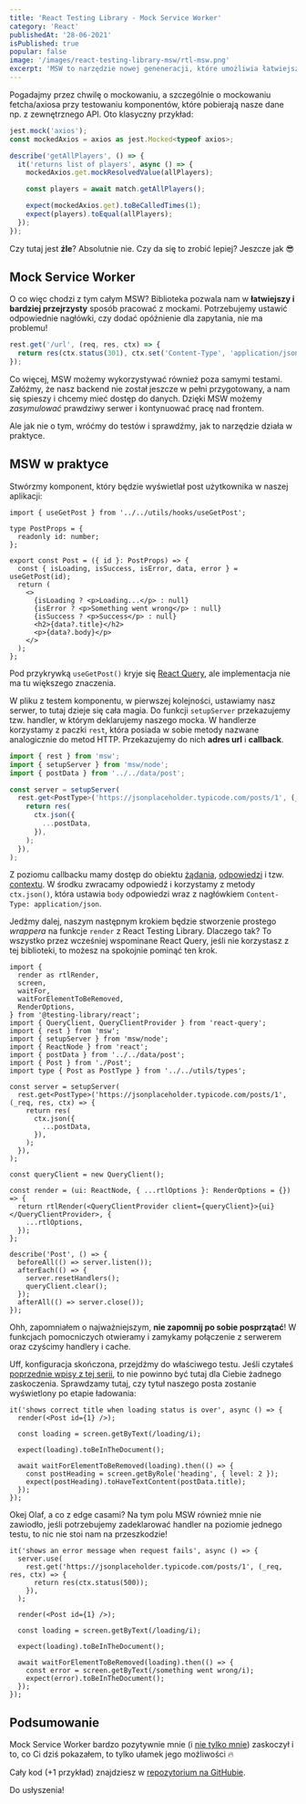 ```yaml
---
title: 'React Testing Library - Mock Service Worker'
category: 'React'
publishedAt: '28-06-2021'
isPublished: true
popular: false
image: '/images/react-testing-library-msw/rtl-msw.png'
excerpt: 'MSW to narzędzie nowej geneneracji, które umożliwia łatwiejszą i przyjemniejszą pracę z mockami...'
---
```


Pogadajmy przez chwilę o mockowaniu, a szczególnie o mockowaniu fetcha/axiosa przy testowaniu komponentów, które pobierają nasze dane np. z zewnętrznego API. Oto klasyczny przykład:

```ts
jest.mock('axios');
const mockedAxios = axios as jest.Mocked<typeof axios>;

describe('getAllPlayers', () => {
  it('returns list of players', async () => {
    mockedAxios.get.mockResolvedValue(allPlayers);

    const players = await match.getAllPlayers();

    expect(mockedAxios.get).toBeCalledTimes(1);
    expect(players).toEqual(allPlayers);
  });
});
```

Czy tutaj jest **źle**? Absolutnie nie. Czy da się to zrobić lepiej? Jeszcze jak 😎

## Mock Service Worker

O co więc chodzi z tym całym MSW? Biblioteka pozwala nam w **łatwiejszy i bardziej przejrzysty** sposób pracować z mockami. Potrzebujemy ustawić odpowiednie nagłówki, czy dodać opóźnienie dla zapytania, nie ma problemu!

```ts
rest.get('/url', (req, res, ctx) => {
  return res(ctx.status(301), ctx.set('Content-Type', 'application/json'), ctx.delay(2000));
});
```

Co więcej, MSW możemy wykorzystywać również poza samymi testami. Załóżmy, że nasz backend nie został jeszcze w pełni przygotowany, a nam się spieszy i chcemy mieć dostęp do danych. Dzięki MSW możemy _zasymulować_ prawdziwy serwer i kontynuować pracę nad frontem.

Ale jak nie o tym, wróćmy do testów i sprawdźmy, jak to narzędzie działa w praktyce.

## MSW w praktyce

Stwórzmy komponent, który będzie wyświetlał post użytkownika w naszej aplikacji:

```tsx
import { useGetPost } from '../../utils/hooks/useGetPost';

type PostProps = {
  readonly id: number;
};

export const Post = ({ id }: PostProps) => {
  const { isLoading, isSuccess, isError, data, error } = useGetPost(id);
  return (
    <>
      {isLoading ? <p>Loading...</p> : null}
      {isError ? <p>Something went wrong</p> : null}
      {isSuccess ? <p>Success</p> : null}
      <h2>{data?.title}</h2>
      <p>{data?.body}</p>
    </>
  );
};
```

Pod przykrywką `useGetPost()` kryje się [React Query](https://react-query.tanstack.com/), ale implementacja nie ma tu większego znaczenia.

W pliku z testem komponentu, w pierwszej kolejności, ustawiamy nasz serwer, to tutaj dzieje się cała magia. Do funkcji `setupServer` przekazujemy tzw. handler, w którym deklarujemy naszego mocka. W handlerze korzystamy z paczki `rest`, która posiada w sobie metody nazwane analogicznie do metod HTTP. Przekazujemy do nich **adres url** i **callback**.

```ts
import { rest } from 'msw';
import { setupServer } from 'msw/node';
import { postData } from '../../data/post';

const server = setupServer(
  rest.get<PostType>('https://jsonplaceholder.typicode.com/posts/1', (_req, res, ctx) => {
    return res(
      ctx.json({
        ...postData,
      }),
    );
  }),
);
```

Z poziomu callbacku mamy dostęp do obiektu [żądania](https://mswjs.io/docs/api/request), [odpowiedzi](https://mswjs.io/docs/api/response) i tzw. [contextu](https://mswjs.io/docs/api/context). W środku zwracamy odpowiedź i korzystamy z metody `ctx.json()`, która ustawia `body` odpowiedzi wraz z nagłówkiem `Content-Type: application/json`.

Jedźmy dalej, naszym następnym krokiem będzie stworzenie prostego _wrappera_ na funkcje `render` z React Testing Library. Dlaczego tak? To wszystko przez wcześniej wspominane React Query, jeśli nie korzystasz z tej biblioteki, to możesz na spokojnie pominąć ten krok.

```tsx
import {
  render as rtlRender,
  screen,
  waitFor,
  waitForElementToBeRemoved,
  RenderOptions,
} from '@testing-library/react';
import { QueryClient, QueryClientProvider } from 'react-query';
import { rest } from 'msw';
import { setupServer } from 'msw/node';
import { ReactNode } from 'react';
import { postData } from '../../data/post';
import { Post } from './Post';
import type { Post as PostType } from '../../utils/types';

const server = setupServer(
  rest.get<PostType>('https://jsonplaceholder.typicode.com/posts/1', (_req, res, ctx) => {
    return res(
      ctx.json({
        ...postData,
      }),
    );
  }),
);

const queryClient = new QueryClient();

const render = (ui: ReactNode, { ...rtlOptions }: RenderOptions = {}) => {
  return rtlRender(<QueryClientProvider client={queryClient}>{ui}</QueryClientProvider>, {
    ...rtlOptions,
  });
};

describe('Post', () => {
  beforeAll(() => server.listen());
  afterEach(() => {
    server.resetHandlers();
    queryClient.clear();
  });
  afterAll(() => server.close());
});
```

Ohh, zapomniałem o najważniejszym, **nie zapomnij po sobie posprzątać**! W funkcjach pomocniczych otwieramy i zamykamy połączenie z serwerem oraz czyścimy handlery i cache.

Uff, konfiguracja skończona, przejdźmy do właściwego testu. Jeśli czytałeś [poprzednie wpisy z tej serii](https://frontlive.pl/blog/react-testing-library-testy-w-praktyce), to nie powinno być tutaj dla Ciebie żadnego zaskoczenia. Sprawdzamy tutaj, czy tytuł naszego posta zostanie wyświetlony po etapie ładowania:

```tsx
it('shows correct title when loading status is over', async () => {
  render(<Post id={1} />);

  const loading = screen.getByText(/loading/i);

  expect(loading).toBeInTheDocument();

  await waitForElementToBeRemoved(loading).then(() => {
    const postHeading = screen.getByRole('heading', { level: 2 });
    expect(postHeading).toHaveTextContent(postData.title);
  });
});
```

Okej Olaf, a co z edge casami? Na tym polu MSW również mnie nie zawiodło, jeśli potrzebujemy zadeklarować handler na poziomie jednego testu, to nic nie stoi nam na przeszkodzie!

```tsx
it('shows an error message when request fails', async () => {
  server.use(
    rest.get('https://jsonplaceholder.typicode.com/posts/1', (_req, res, ctx) => {
      return res(ctx.status(500));
    }),
  );

  render(<Post id={1} />);

  const loading = screen.getByText(/loading/i);

  expect(loading).toBeInTheDocument();

  await waitForElementToBeRemoved(loading).then(() => {
    const error = screen.getByText(/something went wrong/i);
    expect(error).toBeInTheDocument();
  });
});
```

## Podsumowanie

Mock Service Worker bardzo pozytywnie mnie (i [nie tylko mnie](https://kentcdodds.com/blog/stop-mocking-fetch)) zaskoczył i to, co Ci dziś pokazałem, to tylko ułamek jego możliwości 🔥

Cały kod (+1 przykład) znajdziesz w [repozytorium na GitHubie](https://github.com/olafsulich/react-testing-library-workshop).

Do usłyszenia!
